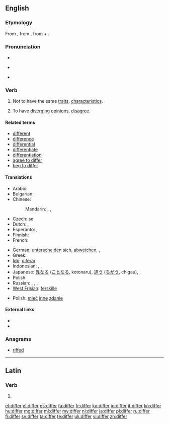 ==English==

===Etymology===
From {{etyl|enm}} {{term|differen}}, from {{etyl|la}} {{term|differo|differō|carry apart, put off, defer; differ|lang=la}}, from {{term|dis-||apart|lang=la}} + {{term|fero|ferō|carry, bear|lang=la}}.

===Pronunciation===
* {{audio|en-us-differ.ogg|Audio (US)}}
* {{a|UK}} {{IPA|/ˈdɪfə/}}
* {{rhymes|ɪfə(r)}}

===Verb===
{{en-verb}}

# Not to have the same [[traits]], [[characteristic|characteristics]].
# {{context|people, groups, etc.}} To have [[diverge|diverging]] [[opinion]]s, [[disagree]].

====Related terms====
* [[different]]
* [[difference]]
* [[differential]]
* [[differentiate]]
* [[differentiation]]
* [[agree to differ]]
* [[beg to differ]]

====Translations====
{{trans-top|Not to have the same characteristics}}
* Arabic: {{t|ar|اختلف|tr=ixtálafa|sc=Arab}}
* Bulgarian: {{t|bg|различавам се}}
* Chinese:
*: Mandarin: {{t|zh|不同|tr=bùtóng|sc=Hani}}, {{t|zh|差別|sc=Hani}}, {{t|zh|差别|tr=chābié|sc=Hani}}
* Czech: {{t-|cs|lišit}} se
* Dutch: {{t+|nl|verschillen}}, {{t+|nl|afwijken}}
* Esperanto: {{t|eo|malsimili}}, {{t|eo|diferenci}}
* Finnish: {{t+|fi|erota}}
* French: {{t+|fr|différer}}
{{trans-mid}}
* German: [[unterscheiden]] sich, [[abweichen]], {{t|de|unterscheiden|alt=sich unterscheiden}}, {{t|de|abweichen}}
* Greek: {{t+|el|διαφέρω}}
* [[Ido]]: [[diferar]]
* Indonesian: {{t-|id|beda|xs=Indonesian}}, {{t-|id|beda|alt=berbeda|xs=Indonesian}}, {{t-|id|lain|alt=berlainan|xs=Indonesian}}
* Japanese: [[異なる]] ([[ことなる]], kotonaru), [[違う]] ([[ちがう]], chigau), {{t|ja|異なる|tr=ことなる, kotonaru|sc=Jpan}}, {{t|ja|違う|tr=ちがう, chigau|sc=Jpan}}
* Polish: {{t|pl|różnić się}}
* Russian: {{t|ru|различаться|tr=različat’sja|sc=Cyrl}}, {{t|ru|различиться|tr=različít’sja|sc=Cyrl}}, {{t|ru|отличаться|tr=otličat’sja|sc=Cyrl}}, {{t|ru|отличиться|tr=otličít’sja|sc=Cyrl}}
* [[West Frisian]]: [[ferskille]]
{{trans-bottom}}

{{trans-top|to have diverging opinions, disagree}}
* Polish: [[mieć]] [[inne]] [[zdanie]]
{{trans-mid}}
{{trans-bottom}}

====External links====
* {{R:Webster 1913}}
* {{R:Century 1911}}

===Anagrams===
* [[riffed#English|riffed]]

----

==Latin==

===Verb===
{{la-verb-form|differ}}

# {{conjugation of|differo|differō|2|s|pres|act|imp|lang=la}}

[[et:differ]]
[[el:differ]]
[[es:differ]]
[[fa:differ]]
[[fr:differ]]
[[ko:differ]]
[[io:differ]]
[[it:differ]]
[[kn:differ]]
[[hu:differ]]
[[mg:differ]]
[[ml:differ]]
[[my:differ]]
[[nl:differ]]
[[ja:differ]]
[[pl:differ]]
[[ru:differ]]
[[fi:differ]]
[[sv:differ]]
[[ta:differ]]
[[te:differ]]
[[uk:differ]]
[[vi:differ]]
[[zh:differ]]